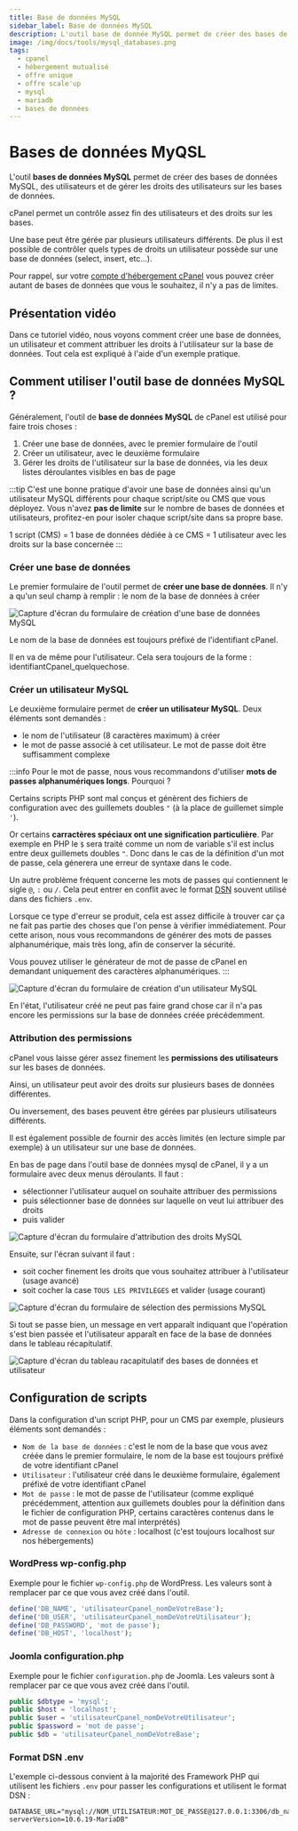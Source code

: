 ```yaml
---
title: Base de données MySQL
sidebar_label: Base de données MySQL
description: L'outil base de donnée MySQL permet de créer des bases de données MySQL, des utilisateurs MySQL et gérer les droits des utilisateurs sur les bases
image: /img/docs/tools/mysql_databases.png
tags:
  - cpanel
  - hébergement mutualisé
  - offre unique
  - offre scale'up
  - mysql
  - mariadb
  - bases de données
---
```



# Bases de données MyQSL

L'outil **bases de données MySQL** permet de créer des bases de données MySQL, des utilisateurs et de gérer les droits
des utilisateurs sur les bases de données.

cPanel permet un contrôle assez fin des utilisateurs et des droits sur les bases.

Une base peut être gérée par plusieurs utilisateurs différents.
De plus il est possible de contrôler quels types de droits un utilisateur possède sur une base de données
(select, insert, etc…).

Pour rappel, sur votre [compte d'hébergement cPanel](https://www.o2switch.fr/hebergement-illimite/) vous pouvez créer
autant de bases de données que vous le souhaitez, il n'y a pas de limites.

<PreviewToolCard tool='mysql_databases' />

## Présentation vidéo

Dans ce tutoriel vidéo, nous voyons comment créer une base de données, un utilisateur et comment attribuer les droits à l'utilisateur sur la base de données.
Tout cela est expliqué à l'aide d'un exemple pratique.

<YoutubeVideo id='cfuwHD2g4co' title="Comment gérer les bases de données sur cPanel ?"/>

## Comment utiliser l'outil base de données MySQL ?

Généralement, l'outil de **base de données MySQL** de cPanel est utilisé pour faire trois choses :
  1. Créer une base de données, avec le premier formulaire de l'outil
  2. Créer un utilisateur, avec le deuxième formulaire
  3. Gérer les droits de l'utilisateur sur la base de données, via les deux listes déroulantes visibles en bas de page

:::tip
C'est une bonne pratique d'avoir une base de données ainsi qu'un utilisateur MySQL différents pour chaque script/site
ou CMS que vous déployez. Vous n'avez **pas de limite** sur le nombre de bases de données et utilisateurs, profitez-en
pour isoler chaque script/site dans sa propre base.

1 script (CMS) = 1 base de données dédiée à ce CMS = 1 utilisateur avec les droits sur la base concernée
:::

### Créer une base de données

Le premier formulaire de l'outil permet de **créer une base de données**. Il n'y a qu'un seul champ à remplir : le nom
de la base de données à créer

<Image
    src="/img/docs/cpanel/bases-de-donnees/creer-base-donnees-mysql.png"
    title="Formulaire de création d'une base de données dans cPanel"
    caption="Formulaire de création d'une base de données MySQL"
    alt="Capture d'écran du formulaire de création d'une base de données MySQL"
/>

Le nom de la base de données est toujours préfixé de l'identifiant cPanel.

Il en va de même pour l'utilisateur. Cela sera toujours de la forme : identifiantCpanel_quelquechose.

### Créer un utilisateur MySQL

Le deuxième formulaire permet de **créer un utilisateur MySQL**. Deux éléments sont demandés :
  * le nom de l'utilisateur (8 caractères maximum) à créer
  * le mot de passe associé à cet utilisateur. Le mot de passe doit être suffisamment complexe

:::info
Pour le mot de passe, nous vous recommandons d'utiliser **mots de passes alphanumériques longs**. Pourquoi ?

Certains scripts PHP sont mal conçus et génèrent des fichiers de configuration avec des guillemets doubles `"`
(à la place de guillemet simple `'`).

Or certains **carractères spéciaux ont une signification particulière**. Par exemple en PHP le `$`
sera traité comme un nom de variable s'il est inclus entre deux guillemets doubles `"`. Donc dans le cas de la définition
d'un mot de passe, cela génerera une erreur de syntaxe dans le code.

Un autre problème fréquent concerne les mots de passes qui contiennent le sigle `@`, `:` ou `/`. Cela peut entrer en
conflit avec le format [DSN](https://fr.wikipedia.org/wiki/Data_Source_Name) souvent utilisé dans des fichiers `.env`.

Lorsque ce type d'erreur se produit, cela est assez difficile à trouver car ça ne fait pas partie des choses que
l'on pense à vérifier immédiatement. Pour cette arison, nous vous recommandons de générer des mots de passes
alphanumérique, mais très long, afin de conserver la sécurité.

Vous pouvez utiliser le générateur de mot de passe de cPanel en demandant uniquement des caractères alphanumériques.
:::

<Image
    src="/img/docs/cpanel/bases-de-donnees/creer-utilisateur-mysql.png"
    title="Formulaire de création d'un nouvel utilisateur MySQL"
    caption="Formulaire de création d'un utilisateur MySQL"
    alt="Capture d'écran du formulaire de création d'un utilisateur MySQL"
/>

En l'état, l'utilisateur créé ne peut pas faire grand chose car il n'a pas encore les permissions sur la base de données
créée précédemment.

### Attribution des permissions

cPanel vous laisse gérer assez finement les **permissions des utilisateurs** sur les bases de données.

Ainsi, un utilisateur peut avoir des droits sur plusieurs bases de données différentes.

Ou inversement, des bases peuvent être gérées par plusieurs utilisateurs différents.

Il est également possible de fournir des accès limités (en lecture simple par exemple) à un utilisateur sur une base de données.

En bas de page dans l'outil base de données mysql de cPanel, il y a un formulaire avec deux menus déroulants. Il faut :
  * sélectionner l'utilisateur auquel on souhaite attribuer des permissions
  * puis sélectionner base de données sur laquelle on veut lui attribuer des droits
  * puis valider

<Image
    src="/img/docs/cpanel/bases-de-donnees/attribution-droits-utilisateur-mysql.png"
    title="Formulaire d'attribuation des permissions MySQL à un utilisateur"
    caption="Formulaire pour attribuer les droits MySQL à un utilisateur sur une base de données"
    alt="Capture d'écran du formulaire d'attribution des droits MySQL"
/>

Ensuite, sur l'écran suivant il faut :
  * soit cocher finement les droits que vous souhaitez attribuer à l'utilisateur (usage avancé)
  * soit cocher la case `TOUS LES PRIVILÈGES` et valider (usage courant)

<Image
    src="/img/docs/cpanel/bases-de-donnees/permissions-mysql-utilisateur.png"
    title="Formulaire de sélection des permissions MySQL"
    caption="Sélection des droits qu'aura l'utilisateur sur la base de données"
    alt="Capture d'écran du formulaire de sélection des permissions MySQL"
/>

Si tout se passe bien, un message en vert apparaît indiquant que l'opération s'est bien passée et l'utilisateur
apparaît en face de la base de données dans le tableau récapitulatif.

<Image
    src="/img/docs/cpanel/bases-de-donnees/utilisateur-permission-base-donnnes.png"
    title="Tableau récapilatif des bases de données et utilisateurs"
    caption="L'utilisateur a bien les permissions sur la base de données"
    alt="Capture d'écran du tableau racapitulatif des bases de données et utilisateur"
/>

## Configuration de scripts

Dans la configuration d'un script PHP, pour un CMS par exemple, plusieurs éléments sont demandés :
  * `Nom de la base de données` : c'est le nom de la base que vous avez créée dans le premier formulaire, le nom de la base est toujours préfixé de votre identifiant cPanel
  * `Utilisateur` : l'utilisateur créé dans le deuxième formulaire, également préfixé de votre identifiant cPanel
  * `Mot de passe` : le mot de passe de l'utilisateur (comme expliqué précédemment, attention aux guillemets doubles pour la définition dans le fichier de configuration PHP, certains caractères contenus dans le mot de passe peuvent être mal interprétés)
  * `Adresse de connexion` ou `hôte` : localhost (c'est toujours localhost sur nos hébergements)


### WordPress wp-config.php

Exemple pour le fichier `wp-config.php` de WordPress. Les valeurs sont à remplacer par ce que vous avez créé dans l'outil.

```php title="wp-config.php"
define('DB_NAME', 'utilisateurCpanel_nomDeVotreBase');
define('DB_USER', 'utilisateurCpanel_nomDeVotreUtilisateur');
define('DB_PASSWORD', 'mot de passe');
define('DB_HOST', 'localhost');
```

### Joomla configuration.php

Exemple pour le fichier `configuration.php` de Joomla. Les valeurs sont à remplacer par ce que vous avez créé dans l'outil.

```php title="configuration.php"
public $dbtype = 'mysql';
public $host = 'localhost';
public $user = 'utilisateurCpanel_nomDeVotreUtilisateur';
public $password = 'mot de passe';
public $db = 'utilisateurCpanel_nomDeVotreBase';
```

### Format DSN .env

L'exemple ci-dessous convient à la majorité des Framework PHP qui utilisent les fichiers `.env` pour passer les
configurations et utilisent le format DSN :

```text title=".env"
DATABASE_URL="mysql://NOM_UTILISATEUR:MOT_DE_PASSE@127.0.0.1:3306/db_name?serverVersion=10.6.19-MariaDB"
```




